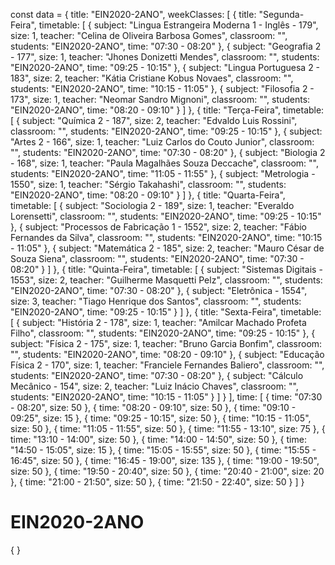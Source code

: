 const data = {
  title: "EIN2020-2ANO",
  weekClasses: [
    {
      title: "Segunda-Feira",
      timetable: [
        {
          subject: "Lingua Estrangeira Moderna 1 - Inglês - 179",
          size: 1,
          teacher: "Celina de Oliveira Barbosa Gomes",
          classroom: "",
          students: "EIN2020-2ANO",
          time: "07:30 - 08:20"
        },
        {
          subject: "Geografia 2 - 177",
          size: 1,
          teacher: "Jhones Donizetti Mendes",
          classroom: "",
          students: "EIN2020-2ANO",
          time: "09:25 - 10:15"
        },
        {
          subject: "Lingua Portuguesa 2 - 183",
          size: 2,
          teacher: "Kátia Cristiane Kobus Novaes",
          classroom: "",
          students: "EIN2020-2ANO",
          time: "10:15 - 11:05"
        },
        {
          subject: "Filosofia 2 - 173",
          size: 1,
          teacher: "Neomar Sandro Mignoni",
          classroom: "",
          students: "EIN2020-2ANO",
          time: "08:20 - 09:10"
        }
      ]
    },
    {
      title: "Terça-Feira",
      timetable: [
        {
          subject: "Química 2 - 187",
          size: 2,
          teacher: "Edvaldo Luis Rossini",
          classroom: "",
          students: "EIN2020-2ANO",
          time: "09:25 - 10:15"
        },
        {
          subject: "Artes 2 - 166",
          size: 1,
          teacher: "Luiz Carlos do Couto Junior",
          classroom: "",
          students: "EIN2020-2ANO",
          time: "07:30 - 08:20"
        },
        {
          subject: "Biologia 2 - 168",
          size: 1,
          teacher: "Paula Magalhães Souza Deccache",
          classroom: "",
          students: "EIN2020-2ANO",
          time: "11:05 - 11:55"
        },
        {
          subject: "Metrologia - 1550",
          size: 1,
          teacher: "Sérgio Takahashi",
          classroom: "",
          students: "EIN2020-2ANO",
          time: "08:20 - 09:10"
        }
      ]
    },
    {
      title: "Quarta-Feira",
      timetable: [
        {
          subject: "Sociologia 2 - 189",
          size: 1,
          teacher: "Everaldo Lorensetti",
          classroom: "",
          students: "EIN2020-2ANO",
          time: "09:25 - 10:15"
        },
        {
          subject: "Processos de Fabricação 1 - 1552",
          size: 2,
          teacher: "Fábio Fernandes da Silva",
          classroom: "",
          students: "EIN2020-2ANO",
          time: "10:15 - 11:05"
        },
        {
          subject: "Matemática 2 - 185",
          size: 2,
          teacher: "Mauro César de Souza Siena",
          classroom: "",
          students: "EIN2020-2ANO",
          time: "07:30 - 08:20"
        }
      ]
    },
    {
      title: "Quinta-Feira",
      timetable: [
        {
          subject: "Sistemas Digitais - 1553",
          size: 2,
          teacher: "Guilherme Masquetti Pelz",
          classroom: "",
          students: "EIN2020-2ANO",
          time: "07:30 - 08:20"
        },
        {
          subject: "Eletrônica - 1554",
          size: 3,
          teacher: "Tiago Henrique dos Santos",
          classroom: "",
          students: "EIN2020-2ANO",
          time: "09:25 - 10:15"
        }
      ]
    },
    {
      title: "Sexta-Feira",
      timetable: [
        {
          subject: "História 2 - 178",
          size: 1,
          teacher: "Amilcar Machado Profeta Filho",
          classroom: "",
          students: "EIN2020-2ANO",
          time: "09:25 - 10:15"
        },
        {
          subject: "Física 2 - 175",
          size: 1,
          teacher: "Bruno Garcia Bonfim",
          classroom: "",
          students: "EIN2020-2ANO",
          time: "08:20 - 09:10"
        },
        {
          subject: "Educação Física 2 - 170",
          size: 1,
          teacher: "Franciele Fernandes Baliero",
          classroom: "",
          students: "EIN2020-2ANO",
          time: "07:30 - 08:20"
        },
        {
          subject: "Cálculo Mecânico - 154",
          size: 2,
          teacher: "Luiz Inácio Chaves",
          classroom: "",
          students: "EIN2020-2ANO",
          time: "10:15 - 11:05"
        }
      ]
    }
  ],
  time: [
    {
      time: "07:30 - 08:20",
      size: 50
    },
    {
      time: "08:20 - 09:10",
      size: 50
    },
    {
      time: "09:10 - 09:25",
      size: 15
    },
    {
      time: "09:25 - 10:15",
      size: 50
    },
    {
      time: "10:15 - 11:05",
      size: 50
    },
    {
      time: "11:05 - 11:55",
      size: 50
    },
    {
      time: "11:55 - 13:10",
      size: 75
    },
    {
      time: "13:10 - 14:00",
      size: 50
    },
    {
      time: "14:00 - 14:50",
      size: 50
    },
    {
      time: "14:50 - 15:05",
      size: 15
    },
    {
      time: "15:05 - 15:55",
      size: 50
    },
    {
      time: "15:55 - 16:45",
      size: 50
    },
    {
      time: "16:45 - 19:00",
      size: 135
    },
    {
      time: "19:00 - 19:50",
      size: 50
    },
    {
      time: "19:50 - 20:40",
      size: 50
    },
    {
      time: "20:40 - 21:00",
      size: 20
    },
    {
      time: "21:00 - 21:50",
      size: 50
    },
    {
      time: "21:50 - 22:40",
      size: 50
    }
  ]
}

# EIN2020-2ANO

<div>
    {
        <Grid
            title={data.title} 
            weekClasses={data.weekClasses} 
            time={data.time}
        />
    }
</div>